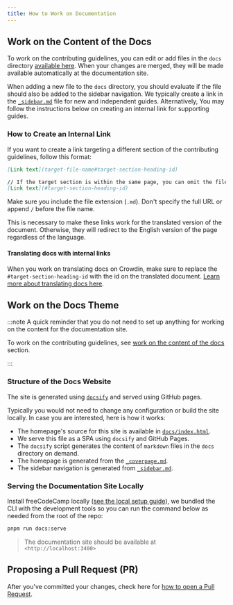 ```yaml
---
title: How to Work on Documentation
---
```


## Work on the Content of the Docs

To work on the contributing guidelines, you can edit or add files in the `docs` directory [available here](https://github.com/freeCodeCamp/freeCodeCamp/tree/main/docs). When your changes are merged, they will be made available automatically at the documentation site.

When adding a new file to the `docs` directory, you should evaluate if the file should also be added to the sidebar navigation. We typically create a link in the [`_sidebar.md`](_sidebar) file for new and independent guides. Alternatively, You may follow the instructions below on creating an internal link for supporting guides.

### How to Create an Internal Link

If you want to create a link targeting a different section of the contributing guidelines, follow this format:

```md
[Link text](target-file-name#target-section-heading-id)

// If the target section is within the same page, you can omit the file name
[Link text](#target-section-heading-id)
```

Make sure you include the file extension (`.md`). Don't specify the full URL or append `/` before the file name.

This is necessary to make these links work for the translated version of the document. Otherwise, they will redirect to the English version of the page regardless of the language.

#### Translating docs with internal links

When you work on translating docs on Crowdin, make sure to replace the `#target-section-heading-id` with the id on the translated document. [Learn more about translating docs here](/how-to-translate-files/#translate-documentation).

## Work on the Docs Theme

:::note
A quick reminder that you do not need to set up anything for working on the content for the documentation site.

To work on the contributing guidelines, see [work on the content of the docs](#work-on-the-content-of-the-docs) section.

:::

### Structure of the Docs Website

The site is generated using [`docsify`](https://docsify.js.org) and served using GitHub pages.

Typically you would not need to change any configuration or build the site locally. In case you are interested, here is how it works:

- The homepage's source for this site is available in [`docs/index.html`](index.html).
- We serve this file as a SPA using `docsify` and GitHub Pages.
- The `docsify` script generates the content of `markdown` files in the `docs` directory on demand.
- The homepage is generated from the [`_coverpage.md`](_coverpage).
- The sidebar navigation is generated from [`_sidebar.md`](_sidebar).

### Serving the Documentation Site Locally

Install freeCodeCamp locally ([see the local setup guide](/how-to-setup-freecodecamp-locally/)), we bundled the CLI with the development tools so you can run the command below as needed from the root of the repo:

```bash
pnpm run docs:serve
```

> The documentation site should be available at `<http://localhost:3400>`

## Proposing a Pull Request (PR)

After you've committed your changes, check here for [how to open a Pull Request](/how-to-open-a-pull-request/).
